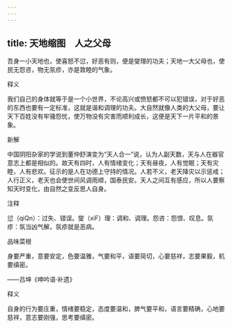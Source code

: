 ```yaml
---
---
---
```

title: 天地缩图　人之父母
---



吾身一小天地也，使喜怒不愆，好恶有则，便是燮理的功夫；天地一大父母也，使民无怨咨，物无氛疹，亦是敦睦的气象。

释义

我们自己的身体就等于是一个小世界，不论高兴或愤怒都不可以犯错误，对于好恶的东西也要有一定标准，这就是谐和调理的功夫。大自然就像人类的大父母，要让天下百姓没有牢骚怨忧，使万物没有灾害而顺利成长，这便是天下一片平和的景象。

新解

中国阴阳杂家的学说到董仲舒演变为“天人合一”说，认为人副天数，天与人在器官意志上都是相似的。故天有四时，人有情绪变化；天有昼夜，人有觉眠；天有灾睦，人有悲欢。征示的是人在功德上守持的情况。人若不义，老天降灾以示惩戒；人行正义，老天也会使世间风调雨顺，国泰民安。天人之间互有感应，所以人要察知天时变化，由自然之变反思人自身。

注释

愆（qiQn）：过失、错误。燮（xiF）理：调和、调理。怨咨：怨恨、叹息。氛疹：氛当凶气解，氛疹就是恶病。

品味菜根

身要严重，意要安定，色要温雅，气要和平，语要简切，心要慈祥，志要果毅，机要缜密。

——吕坤《呻吟语·补遗》

释义

自身的行为要庄重，情绪要稳定，态度要温和，脾气要平和，语言要精确，心地要慈祥，意志要刚强，思考要缜密。